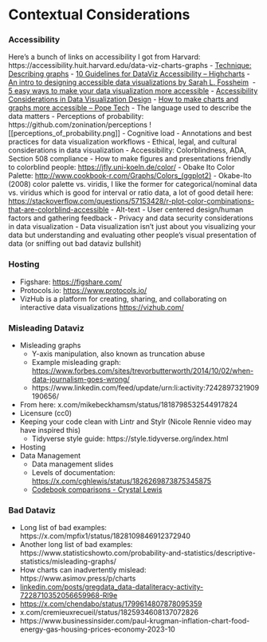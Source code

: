 # Contextual Considerations

### Accessibility

Here's a bunch of links on accessibility I got from Harvard: https://accessibility.huit.harvard.edu/data-viz-charts-graphs - [Technique: Describing graphs](https://accessibility.huit.harvard.edu/technique-describing-graphs) - [10 Guidelines for DataViz Accessibility – Highcharts](https://www.highcharts.com/blog/tutorials/10-guidelines-for-dataviz-accessibility/) - [An intro to designing accessible data visualizations by Sarah L. Fossheim](https://fossheim.io/writing/posts/accessible-dataviz-design/)  - [5 easy ways to make your data visualization more accessible](https://www.storytellingwithdata.com/blog/2018/6/26/accessible-data-viz-is-better-data-viz) - [Accessibility Considerations in Data Visualization Design](https://keen.io/blog/accessibility-in-data-vis/) - [How to make charts and graphs more accessible – Pope Tech](https://blog.pope.tech/2023/08/31/how-to-make-charts-and-graphs-more-accessible/) - The language used to describe the data matters - Perceptions of probability: https://github.com/zonination/perceptions \![\[perceptions_of_probability.png\]\] - Cognitive load - Annotations and best practices for data visualization workflows - Ethical, legal, and cultural considerations in data visualization - Accessibility: Colorblindness, ADA, Section 508 compliance - How to make figures and presentations friendly to colorblind people: <https://jfly.uni-koeln.de/color/> - Obake Ito Color Palette: [http://www.cookbook-r.com/Graphs/Colors\_(ggplot2)](http://www.cookbook-r.com/Graphs/Colors_(ggplot2)/#a-colorblind-friendly-palette) - Okabe-Ito (2008) color palette vs. viridis, I like the former for categorical/nominal data vs. viridus which is good for interval or ratio data, a lot of good detail here: <https://stackoverflow.com/questions/57153428/r-plot-color-combinations-that-are-colorblind-accessible> - Alt-text - User centered design/human factors and gathering feedback - Privacy and data security considerations in data visualization - Data visualization isn't just about you visualizing your data but understanding and evaluating other people's visual presentation of data (or sniffing out bad dataviz bullshit)

### Hosting

-   Figshare: <https://figshare.com/>
-   Protocols.io: <https://www.protocols.io/>
-   VizHub is a platform for creating, sharing, and collaborating on interactive data visualizations <https://vizhub.com/>

### Misleading Dataviz

-   Misleading graphs
    -   Y-axis manipulation, also known as truncation abuse
    -   Example misleading graph: <https://www.forbes.com/sites/trevorbutterworth/2014/10/02/when-data-journalism-goes-wrong/> 
    -   https://www.linkedin.com/feed/update/urn:li:activity:7242897321909190656/
-   From here: x.com/mikebeckhamsm/status/1818798532544917824
-   Licensure (cc0)
-   Keeping your code clean with Lintr and Stylr (Nicole Rennie video may have inspired this)
    -   Tidyverse style guide: https://style.tidyverse.org/index.html
-   Hosting
-   Data Management
    -   Data management slides
    -   Levels of documentation: <https://x.com/cghlewis/status/1826269873875345875>
    -   [Codebook comparisons - Crystal Lewis](https://cghlewis.github.io/codebook-pkg-comparison/)

### Bad Dataviz

-   Long list of bad examples: https://x.com/mpfix1/status/1828109846912372940
-   Another long list of bad examples: https://www.statisticshowto.com/probability-and-statistics/descriptive-statistics/misleading-graphs/
-   How charts can inadvertently mislead: https://www.asimov.press/p/charts
-   [linkedin.com/posts/gregdata_data-dataliteracy-activity-7228710352056659968-Rl9e](http://www.linkedin.com/posts/gregdata_data-dataliteracy-activity-7228710352056659968-Rl9e)
-   <https://x.com/chendabo/status/1799614807878095359>
-   x.com/cremieuxrecueil/status/1825934608137072826
-   https://www.businessinsider.com/paul-krugman-inflation-chart-food-energy-gas-housing-prices-economy-2023-10
